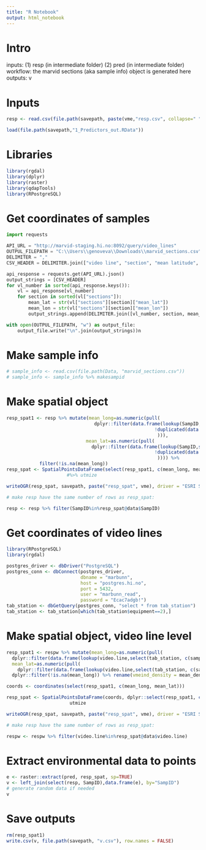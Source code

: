 ```yaml
---
title: "R Notebook"
output: html_notebook
---
```


# Intro

inputs: (1) resp (in intermediate folder) (2) pred (in intermediate folder)
workflow: the marvid sections (aka sample info) object is generated here
outputs: v

# Inputs
```r
resp <- read.csv(file.path(savepath, paste(vme,"resp.csv", collapse=" ")))

load(file.path(savepath,"1_Predictors_out.RData"))


```

# Libraries
```r
library(rgdal)
library(dplyr)
library(raster)
library(qdapTools)
library(RPostgreSQL)
```

# Get coordinates of samples
```python
import requests

API_URL = "http://marvid-staging.hi.no:8092/query/video_lines"
OUTPUL_FILEPATH = "C:\\Users\\genoveva\\Downloads\\marvid_sections.csv"
DELIMITER = ","
CSV_HEADER = DELIMITER.join(["video line", "section", "mean latitude", "mean longitude"])

api_response = requests.get(API_URL).json() 
output_strings = [CSV_HEADER] 
for vl_number in sorted(api_response.keys()):
    vl = api_response[vl_number]
    for section in sorted(vl["sections"]):
        mean_lat = str(vl["sections"][section]["mean_lat"])
        mean_lon = str(vl["sections"][section]["mean_lon"])
        output_strings.append(DELIMITER.join([vl_number, section, mean_lat, mean_lon]))

with open(OUTPUL_FILEPATH, "w") as output_file:
    output_file.write("\n".join(output_strings))n
```


# Make sample info
```r
# sample_info <- read.csv(file.path(Data, "marvid_sections.csv"))
# sample_info <- sample_info %>% makesampid
```

# Make spatial object
```r
resp_spat1 <- resp %>% mutate(mean_long=as.numeric(pull(
                                dplyr::filter(data.frame(lookup(SampID,select(sample_info, c(SampID, mean.longitude)), missing = NULL)), 
                                                      !duplicated(data.frame(qdapTools::lookup(SampID,select(sample_info, c(SampID, mean.longitude)), missing = NULL)))
                                                       ))),
                             mean_lat=as.numeric(pull(
                               dplyr::filter(data.frame(lookup(SampID,select(sample_info, c(SampID, mean.latitude)), missing = NULL)), 
                                                      !duplicated(data.frame(qdapTools::lookup(SampID,select(sample_info, c(SampID, mean.latitude)), missing = NULL)))
                                                       )))) %>%
            filter(!is.na(mean_long))
resp_spat <- SpatialPointsDataFrame(select(resp_spat1, c(mean_long, mean_lat)), select(resp_spat1, c(SampID,tot_rich, tot_dens, vmeind_density)))  
                      #%>% utmize

writeOGR(resp_spat, savepath, paste("resp_spat", vme), driver = "ESRI Shapefile", overwrite_layer = TRUE)

# make resp have the same number of rows as resp_spat:

resp <- resp %>% filter(SampID%in%resp_spat@data$SampID)
```

# Get coordinates of video lines
```r
library(RPostgreSQL)
library(rgdal)

postgres_driver <- dbDriver("PostgreSQL")
postgres_conn <- dbConnect(postgres_driver,
                           dbname = "marbunn",
                           host = "postgres.hi.no",
                           port = 5432,
                           user = "marbunn_read",
                           password = "Ecac7adgb!")
tab_station <- dbGetQuery(postgres_conn, "select * from tab_station")
tab_station <- tab_station[which(tab_station$equipment==2),]

```

# Make spatial object, video line level
```r

resp_spat1 <- respw %>% mutate(mean_long=as.numeric(pull(
  dplyr::filter(data.frame(lookup(video.line,select(tab_station, c(sample_no, lon_mid_dec)), missing = NULL))))),
  mean_lat=as.numeric(pull(
    dplyr::filter(data.frame(lookup(video.line,select(tab_station, c(sample_no, lat_mid_dec)), missing = NULL)))))) %>%
  dplyr::filter(!is.na(mean_long)) %>% rename(vmeind_density = mean_dens)

coords <- coordinates(select(resp_spat1, c(mean_long, mean_lat)))

resp_spat <- SpatialPointsDataFrame(coords, dplyr::select(resp_spat1, c(video.line,mean_rich, vmeind_density, sd_dens))) %>%
                       utmize

writeOGR(resp_spat, savepath, paste("resp_spat", vme), driver = "ESRI Shapefile", overwrite_layer = TRUE)

# make resp have the same number of rows as resp_spat:

respw <- respw %>% filter(video.line%in%resp_spat@data$video.line)
```


# Extract environmental data to points
```r
e <- raster::extract(pred, resp_spat, sp=TRUE)
v <- left_join(select(resp, SampID),data.frame(e), by="SampID")
# generate random data if needed
v
```

# Save outputs
```r
rm(resp_spat1)
write.csv(v, file.path(savepath, "v.csv"), row.names = FALSE)
```
